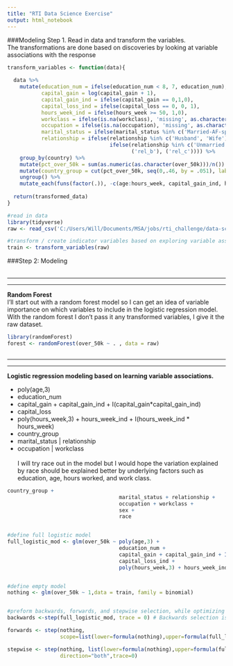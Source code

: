 ```yaml
---
title: "RTI Data Science Exercise"
output: html_notebook
---
```


###Modeling Step 1. Read in data and transform the variables. <br>
The transformations are done based on discoveries by looking at variable associations with the response 

```r
transform_variables <- function(data){
  
  data %>% 
    mutate(education_num = ifelse(education_num < 8, 7, education_num),
           capital_gain = log(capital_gain + 1),
           capital_gain_ind = ifelse(capital_gain == 0,1,0),
           capital_loss_ind = ifelse(capital_loss == 0, 0, 1),
           hours_week_ind = ifelse(hours_week >= 50, 1,0),
           workclass = ifelse(is.na(workclass), 'missing', as.character(workclass)),
           occupation = ifelse(is.na(occupation), 'missing', as.character(occupation)),
           marital_status = ifelse(marital_status %in% c('Married-AF-spouse', 'Married-civ-spouse'), 1,0),
           relationship = ifelse(relationship %in% c('Husband', 'Wife'), ('rel_a'),
                                 ifelse(relationship %in% c('Unmarried', 'Not-in-family'),
                                        ('rel_b'), ('rel_c')))) %>% 
    group_by(country) %>% 
    mutate(pct_over_50k = sum(as.numeric(as.character(over_50k)))/n()) %>% 
    mutate(country_group = cut(pct_over_50k, seq(0,.46, by = .051), labels = letters[1:9])) %>%  
    ungroup() %>% 
    mutate_each(funs(factor(.)), -c(age:hours_week, capital_gain_ind, hours_week_ind))-> transformed_data
  
  return(transformed_data)
}
```


```r
#read in data
library(tidyverse)
raw <- read_csv('C:/Users/Will/Documents/MSA/jobs/rti_challenge/data-scientist-exercise01/data/train.csv')

#transform / create indicator variables based on exploring variable associations with the response.
train <- transform_variables(raw)
```

###Step 2: Modeling
<br>
<br>

***
***

**Random Forest** <br>
I'll start out with a random forest model so I can get an idea of variable importance on which variables
to include in the logistic regression model. With the random forest I don't pass it any transformed variables, I give it the raw dataset.
```r

library(randomForest)
forest <- randomForest(over_50k ~ . , data = raw)



```




***
***

**Logistic regression modeling based on learning variable associations.**
  
* poly(age,3)
* education_num
* capital_gain + capital_gain_ind + I(capital_gain*capital_gain_ind)
* capital_loss
* poly(hours_week,3) + hours_week_ind + I(hours_week_ind * hours_week)
* country_group
* marital_status | relationship
* occupation | workclass
<br>
<br>
I will try race out in the model but I would hope the variation explained by race should be explained better by underlying factors such as education, age, hours worked, and work class.



```r

country_group + 
                                    marital_status + relationship + 
                                    occupation + workclass + 
                                    sex + 
                                    race


#define full logistic model
full_logistic_mod <- glm(over_50k ~ poly(age,3) +
                                    education_num + 
                                    capital_gain + capital_gain_ind + I(capital_gain*capital_gain_ind) +
                                    capital_loss_ind +
                                    poly(hours_week,3) + hours_week_ind + I(hours_week_ind * hours_week) , data = train, family = binomial)


#define empty model
nothing <- glm(over_50k ~ 1,data = train, family = binomial)


#preform backwards, forwards, and stepwise selection, while optimizing AIC
backwards <-step(full_logistic_mod, trace = 0) # Backwards selection is the default

forwards <- step(nothing,
                 scope=list(lower=formula(nothing),upper=formula(full_logistic_mod)), direction="forward", trace = 0)

stepwise <- step(nothing, list(lower=formula(nothing),upper=formula(full_logistic_mod)),
                 direction="both",trace=0)
```









